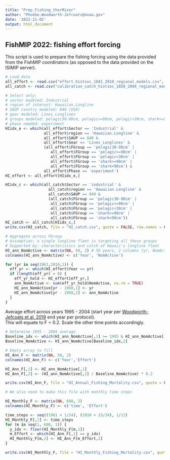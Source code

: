 ```yaml
---
title: "Prep_Fishing_therMizer"
author: "Phoebe.Woodworth-Jefcoats@noaa.gov"
date: '2022-11-02'
output: html_document
---
```


## FishMIP 2022: fishing effort forcing

This script is used to prepare the fishing forcing using the data provided from the FishMIP coordinators (as opposed to the
data provided on the ISIMIP server).

``` r

# Load data
all_effort <- read.csv("effort_histsoc_1841_2010_regional_models.csv", header = TRUE)
all_catch <- read.csv("calibration_catch_histsoc_1850_2004_regional_models.csv", header = TRUE)

# Select only: 
# sector modeled: Industrial
# region of interest: Hawaiian.Longline
# SAUP country modeled: 840 (USA)
# gear modeled: Lines_Longlines
# groups modeled: pelagic30-90cm, pelagic>=90cm, pelagic<30cm, shark>=90cm, shark<90cm
# phase needed: experiment
HIidx_e <- which(all_effort$Sector == 'Industrial' &
                 all_effort$region == 'Hawaiian.Longline' & 
                 all_effort$SAUP == 840 & 
                 all_effort$Gear == 'Lines_Longlines' &
                 (all_effort$FGroup == 'pelagic30-90cm' | 
                    all_effort$FGroup == 'pelagic>=90cm' | 
                    all_effort$FGroup == 'pelagic<30cm' | 
                    all_effort$FGroup == 'shark>=90cm' | 
                    all_effort$FGroup == 'shark<90cm') &
                 all_effort$Phase == 'experiment')
HI_effort <- all_effort[HIidx_e,]

HIidx_c <- which(all_catch$Sector == 'industrial' &
                   all_catch$region == 'Hawaiian.Longline' &
                   all_catch$SAUP == 840 & 
                   (all_catch$FGroup == 'pelagic30-90cm' | 
                    all_catch$FGroup == 'pelagic>=90cm' | 
                    all_catch$FGroup == 'pelagic<30cm' | 
                    all_catch$FGroup == 'shark>=90cm' | 
                    all_catch$FGroup == 'shark<90cm'))
HI_catch <- all_catch[HIidx_c,]
write.csv(HI_catch, file = "HI_catch.csv", quote = FALSE, row.names = FALSE)

# Aggregate across FGroup
# Assumption: a single longline fleet is targeting all these groups
# Supported by: characteristics and catch of Hawaii's longline fleet
HI_ann_NomActive <- matrix(NA, 50, 2) # 50 years, 2 columns (yr, NomActive)
colnames(HI_ann_NomActive) <- c('Year', 'NomActive')

for (yr in seq(1961,2010,1)) {
  eff_yr <- which(HI_effort$Year == yr)
  if (length(eff_yr) > 0) {
    eff_yr_hold <- HI_effort[eff_yr,]
    ann_NomActive <- sum(eff_yr_hold$NomActive, na.rm = TRUE)
    HI_ann_NomActive[yr - 1960,1] <- yr
    HI_ann_NomActive[yr - 1960,2] <- ann_NomActive
  }
}


```

Average effort across years 1995 - 2004 (start year per [Woodworth-Jefcoats et al. 2019](https://doi.org/10.3389/fmars.2019.00383) end year per protocol).  
This will equate to F = 0.2.  Scale the other time points accordingly.

``` r

# Determine 1995 - 2004 average
Baseline_idx <- which(HI_ann_NomActive[,1] >= 1995 & HI_ann_NomActive[,1] <= 2004)
Baseline_NomActive <- HI_ann_NomActive[Baseline_idx,2]

# Empty array to fill
HI_Ann_F <- matrix(NA, 50, 2)
colnames(HI_Ann_F) <- c('Year','Effort')

HI_Ann_F[,1] <- HI_ann_NomActive[,1]
HI_Ann_F[,2] <- (HI_ann_NomActive[,2] / Baseline_NomActive) * 0.2

write.csv(HI_Ann_F, file = "HI_Annual_Fishing_Mortality.csv", quote = FALSE, row.names = FALSE)

# We also need to make this file with monthly time steps

HI_Monthly_F <- matrix(NA, 600, 2)
colnames(HI_Monthly_F) <- c('time', 'Effort')

time_steps <- seq((1961 + 1/24), (2010 + 23/24), 1/12)
HI_Monthly_F[,1] <- time_steps
for (m in seq(1, 600, 1)) {
  y_idx <- floor(HI_Monthly_F[m,1])
  m_Effort <- which(HI_Ann_F[,1] == y_idx)
  HI_Monthly_F[m,2] <- HI_Ann_F[m_Effort,2]
}

write.csv(HI_Monthly_F, file = "HI_Monthly_Fishing_Mortality.csv", quote = FALSE, row.names = FALSE)

```